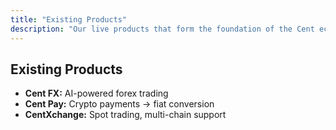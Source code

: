 ```yaml
---
title: "Existing Products"
description: "Our live products that form the foundation of the Cent ecosystem"
---
```


## Existing Products

- **Cent FX:** AI-powered forex trading
- **Cent Pay:** Crypto payments → fiat conversion  
- **CentXchange:** Spot trading, multi-chain support